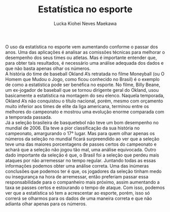 % Estatística no esporte 
% Lucka Kiohei Neves Maekawa

O uso da estatística no esporte vem aumentando conforme o passar dos
anos. Uma das aplicações é analisar as comissões técnicas para melhorar
o desempenho dos seus times ou atletas. Mas é importante entender que,
para obter tais resultados, é necessário uma análise adequada dos dados
e que não basta apenas olhar os números.    
A história do time de baseball Okland A’s retratada no filme Moneyball
(ou O Homem que Mudou o Jogo, como ficou conhecido no Brasil) é o
exemplo de como a estatística pode ser benéfica no esporte. No filme,
Billy Beane, um ex-jogador de baseball que se tornou dirigente geral do
Okland, usou basicamente a estatística na montagem do seu elenco. Naquela
temporada, Okland A’s não conquistou o título nacional, porém, mesmo com
orçamento muito inferior aos times de elite da liga americana,
terminou entre os melhores do campeonato e mostrou uma evolução enorme
comparada com a temporada passada.      
Já a seleção brasileira de basquetebol não teve um bom desempenho no
mundial de 2006. Ela teve a pior classificação da sua história no
campeonato, amargurando o 17° lugar. Mas para quem olhar apenas os
números da seleção no mundial ficará surpreendido ao ver que a seleção
teve uma das maiores porcentagens de passes certos do campeonato e
achará que a seleção não jogou tão mal, uma análise equivocada. Outro
dado importante da seleção é que, o Brasil foi a seleção que perdeu mais
ataques por não arremessar no tempo regular. Juntando todas as essas
informações podemos obter uma análise correta. Uma das inúmeras
conclusões que podemos ter é que, os jogadores da seleção tinham medo ou
insegurança na hora de arremessar, então preferiam passar essa
responsabilidade para o companheiro mais próximo, assim aumentando a
taxa se passes certos e estourando o tempo de ataque.
Com isso, podemos ver que a estatística só tem a acrescentar ao esporte,
porém, isso só correrá se olharmos para os dados de uma maneira correta
e que não adianta olhar apenas para os números.